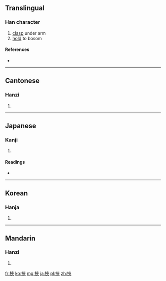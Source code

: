 {{also|挟}}
==Translingual==

===Han character===
{{Han char|rn=64|rad=手|as=07|sn=10|four=5403<sub>8</sub>|canj=手大人人 (QKOO)}}

# [[clasp]] under arm
# [[hold]] to bosom

====References====
* {{Han ref|kx=0432.160|dkj=12118|dj=0782.070|hdz=31880.020|uh=633E|ud=25406|bh=AEB5|bd=44725}}

----

==Cantonese==

===Hanzi===
{{yue-hanzi|jyut=|y=haap6, hip6|sim=挟}}

# {{defn|Cantonese|sort=手07}}

----

==Japanese==

===Kanji===
{{ja-kanji|grade=|rs=手07}}

# {{defn|Japanese|sort=手07}}

====Readings====
* {{ja-readings|on=[[きょう]] (kyō), [[しょう]] (shō)|kun=[[はさむ]] (hasamu)}}

----

==Korean==

===Hanja===
{{ko-hanja|hangeul=협|eumhun=|rv=hyeop|mr=hyŏp|y=hyep}}

# {{defn|Korean|sort=手07}}

----

==Mandarin==

===Hanzi===
{{cmn-hanzi|sim=挟|pin=[[xié]] ([[xie2]])|wg=hsieh<sup>2</sup>}}

# {{defn|Mandarin|sort=手07}}

[[fr:挾]]
[[ko:挾]]
[[mg:挾]]
[[ja:挾]]
[[pl:挾]]
[[zh:挾]]